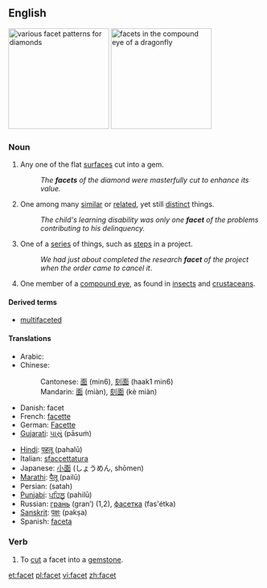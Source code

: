 {{wikipedia}}
==English==
[[Image:Diamond_cut_history.png|thumb|right|200px|various facet patterns for diamonds]]
[[Image:Dragonfly_eye_3811.jpg|thumb|right|200px|facets in the compound eye of a dragonfly]]
===Noun===
{{en-noun}}

# Any one of the flat [[surface]]s cut into a gem.
#: ''The '''facets''' of the diamond were masterfully cut to enhance its value.''
# One among many [[similar]] or [[related]], yet still [[distinct]] things.
#:''The child's learning disability was only one '''facet''' of the problems contributing to his delinquency.''
# One of a [[series]] of things, such as [[step]]s in a project.
#: ''We had just about completed the research '''facet''' of the project when the order came to cancel it''.
# {{anatomy}} One member of a [[compound eye]], as found in [[insect]]s and [[crustacean]]s.

====Derived terms====
*[[multifaceted]]

====Translations====
{{top}}
*Arabic: {{ARchar|[[سطح|سطْح]]}} {{Unicode|(ʂaʈħ)}} {{m}}
*Chinese:
*:Cantonese: [[面]] (min6), [[刻面]] (haak1 min6)
*:Mandarin: [[面]] (miàn), [[刻面]] (kè miàn)
*Danish: facet
*French: [[facette]]
*German: [[Facette]]
*[[Gujarati]]: [[પાસું]] (pāsuṁ)
{{mid}}
*[[Hindi]]: [[पहलू]] (pahalū)
*Italian: [[sfaccettatura]] {{f}}
*Japanese: [[小面]] (しょうめん, shōmen)
*[[Marathi]]: [[पैलू]] (pailū)
*Persian: {{FAchar|[[سطح]]}} (satah)
*[[Punjabi]]: [[ਪਹਿਲੂ]] (pahilū)
*Russian: [[грань]] (gran’) {{f}} (1,2), [[фасетка]] (fas'étka) {{f}}
*[[Sanskrit]]: [[पक्षः]] (pakṣa)
*Spanish: [[faceta]] {{f}}
{{bottom}}

===Verb===
{{en-verb}}
# To [[cut]] a facet into a [[gemstone]].

[[et:facet]]
[[pl:facet]]
[[vi:facet]]
[[zh:facet]]